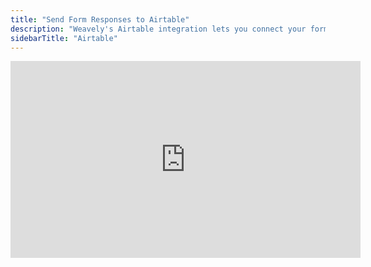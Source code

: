 ```yaml
---
title: "Send Form Responses to Airtable"
description: "Weavely's Airtable integration lets you connect your form to a table and automatically send new responses as rows. "
sidebarTitle: "Airtable"
---
```


<iframe width="560" height="315" src="https://www.youtube.com/embed/B8W6K6XU0Bc?si=bXS6tqeclNw-2GC2" title="YouTube video player" frameborder="0" allow="accelerometer; autoplay; clipboard-write; encrypted-media; gyroscope; picture-in-picture" allowfullscreen />

## Step 1: Open the Integrations Tab

With the editor open, navigate to the _Integrations_ tab and select the _Airtable_ integration as shown below.

![Screenshot2025 05 12at15 45 56 Pn](/images/Screenshot2025-05-12at15.45.56.png)

## Step 2: Link Your Airtable Account

Is this the first time you set up a Airtable integration? Then Weavely will first guide you through the steps to connect your Airtable account to Weavely. Just press _"Connect to Airtable"_ to get started.

![Screenshot2025 05 12at15 51 12 Pn](/images/Screenshot2025-05-12at15.51.12.png)

## Step 3: Map Form Fields to Table Columns

Once you've connected your Airtable account you'll be able to set up the integration for your form. In a first step you'll need to select the base and the table in which you want to collect submissions. In a second step you can specify how fields of your form correspond to table columns. The gif below showcases both these steps.

![Airtable Integrate Gi](/images/airtable-integrate.gif)